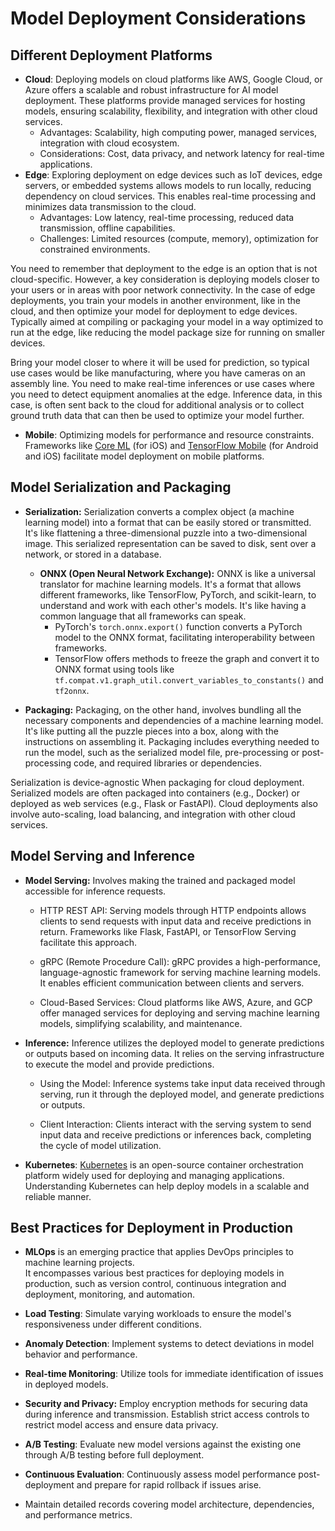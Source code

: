 # Model Deployment Considerations

## Different Deployment Platforms
- **Cloud**: Deploying models on cloud platforms like AWS, Google Cloud, or Azure offers a scalable and robust infrastructure for AI model deployment. These platforms provide managed services for hosting models, ensuring scalability, flexibility, and integration with other cloud services.
    - Advantages: Scalability, high computing power, managed services, integration with cloud ecosystem.
    - Considerations: Cost, data privacy, and network latency for real-time applications.
- **Edge**: Exploring deployment on edge devices such as IoT devices, edge servers, or embedded systems allows models to run locally, reducing dependency on cloud services. This enables real-time processing and minimizes data transmission to the cloud.
    - Advantages: Low latency, real-time processing, reduced data transmission, offline capabilities.
    - Challenges: Limited resources (compute, memory), optimization for constrained environments.

You need to remember that deployment to the edge is an option that is not cloud-specific. However, a key consideration is deploying models closer to your users or in areas with poor network connectivity. In the case of edge deployments, you train your models in another environment, like in the cloud, and then optimize your model for deployment to edge devices. Typically aimed at compiling or packaging your model in a way optimized to run at the edge, like reducing the model package size for running on smaller devices.

Bring your model closer to where it will be used for prediction, so typical use cases would be like manufacturing, where you have cameras on an assembly line. You need to make real-time inferences or use cases where you need to detect equipment anomalies at the edge. Inference data, in this case, is often sent back to the cloud for additional analysis or to collect ground truth data that can then be used to optimize your model further.

- **Mobile**: Optimizing models for performance and resource constraints. Frameworks like [Core ML](https://developer.apple.com/documentation/coreml) (for iOS) and [TensorFlow Mobile](https://www.tensorflow.org/mobile) (for Android and iOS) facilitate model deployment on mobile platforms.

## Model Serialization and Packaging

- **Serialization:** Serialization converts a complex object (a machine learning model) into a format that can be easily stored or transmitted. It's like flattening a three-dimensional puzzle into a two-dimensional image. This serialized representation can be saved to disk, sent over a network, or stored in a database.
    - **ONNX (Open Neural Network Exchange):** ONNX is like a universal translator for machine learning models. It's a format that allows different frameworks, like TensorFlow, PyTorch, and scikit-learn, to understand and work with each other's models. It's like having a common language that all frameworks can speak. 
        - PyTorch's `torch.onnx.export()` function converts a PyTorch model to the ONNX format, facilitating interoperability between frameworks.
        - TensorFlow offers methods to freeze the graph and convert it to ONNX format using tools like ```tf.compat.v1.graph_util.convert_variables_to_constants()``` and ```tf2onnx```.

- **Packaging:** Packaging, on the other hand, involves bundling all the necessary components and dependencies of a machine learning model. It's like putting all the puzzle pieces into a box, along with the instructions on assembling it. Packaging includes everything needed to run the model, such as the serialized model file, pre-processing or post-processing code, and required libraries or dependencies.
    
Serialization is device-agnostic When packaging for cloud deployment. Serialized models are often packaged into containers (e.g., Docker) or deployed as web services (e.g., Flask or FastAPI). Cloud deployments also involve auto-scaling, load balancing, and integration with other cloud services.

## Model Serving and Inference

- **Model Serving:**  Involves making the trained and packaged model accessible for inference requests.
    - HTTP REST API: Serving models through HTTP endpoints allows clients to send requests with input data and receive predictions in return. Frameworks like Flask, FastAPI, or TensorFlow Serving facilitate this approach.

    - gRPC (Remote Procedure Call): gRPC provides a high-performance, language-agnostic framework for serving machine learning models. It enables efficient communication between clients and servers.

    - Cloud-Based Services: Cloud platforms like AWS, Azure, and GCP offer managed services for deploying and serving machine learning models, simplifying scalability, and maintenance.
- **Inference:** Inference utilizes the deployed model to generate predictions or outputs based on incoming data. It relies on the serving infrastructure to execute the model and provide predictions.

    - Using the Model: Inference systems take input data received through serving, run it through the deployed model, and generate predictions or outputs.

    - Client Interaction: Clients interact with the serving system to send input data and receive predictions or inferences back, completing the cycle of model utilization.


- **Kubernetes**: [Kubernetes](https://kubernetes.io/docs/home/) is an open-source container orchestration platform widely used for deploying and managing applications. Understanding Kubernetes can help deploy models in a scalable and reliable manner.
## Best Practices for Deployment in Production
- **MLOps** is an emerging practice that applies DevOps principles to machine learning projects. <br />It encompasses various best practices for deploying models in production, such as version control, continuous integration and deployment, monitoring, and automation.

- **Load Testing**: Simulate varying workloads to ensure the model's responsiveness under different conditions.

- **Anomaly Detection**: Implement systems to detect deviations in model behavior and performance.
- **Real-time Monitoring**: Utilize tools for immediate identification of issues in deployed models.

- **Security and Privacy:** Employ encryption methods for securing data during inference and transmission. Establish strict access controls to restrict model access and ensure data privacy.

- **A/B Testing**: Evaluate new model versions against the existing one through A/B testing before full deployment.
- **Continuous Evaluation**: Continuously assess model performance post-deployment and prepare for rapid rollback if issues arise.
- Maintain detailed records covering model architecture, dependencies, and performance metrics.